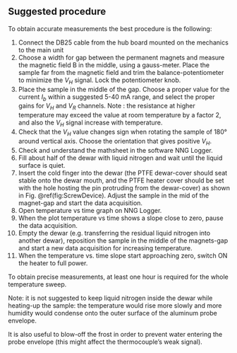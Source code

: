 \clearpage 

## Suggested procedure 

To obtain accurate measurements the best procedure is the following:


1. Connect the DB25 cable from the hub board mounted on the mechanics to the main unit
2. Choose a width for gap between the permanent magnets and measure the magnetic field B in the middle, using a gauss-meter. Place the sample far from the magnetic field and trim the balance-potentiometer to minimize the $V_H$ signal. Lock the potentiometer knob.
3. Place the sample in the middle of the gap. Choose a proper value for the current $I_b$ within a suggested 5-40 mA range, and select the proper gains for $V_H$ and $V_R$ channels. Note : the resistance at higher temperature may exceed the value at room temperature by a factor 2, and  also the $V_H$ signal increase with temperature.
4. Check that the $V_H$ value changes sign when rotating the sample of 180° around vertical axis. Choose the orientation that gives positive $V_H$.
5. Check and understand the mathsheet in the software NNG Logger.
6. Fill about half of the dewar with liquid nitrogen and wait until the liquid surface is quiet.
7. Insert the cold finger into the dewar (the PTFE dewar-cover should seat stable onto the dewar mouth, and the PTFE heater cover should be set with the hole hosting the pin protruding from the dewar-cover) as shown in Fig. \@ref(fig:ScrewDevice). Adjust the sample in the mid of the magnet-gap and start the data acquisition.
8. Open temperature vs time graph on NNG Logger. 
9. When the plot temperature vs time shows a slope close to zero, pause the data acquisition.
10. Empty the dewar (e.g. transferring the residual liquid nitrogen into another dewar), reposition the sample in the middle of the magnets-gap and start a new data acquisition for increasing temperature. 
11. When the temperature vs. time slope start approaching zero, switch ON the heater to full power.

To obtain precise measurements, at least one hour is required for the whole temperature sweep. 

Note: it is not suggested to keep liquid nitrogen inside the dewar while heating-up the sample: the temperature would rise more slowly and more humidity would condense onto the outer surface of the aluminum probe envelope. 

It is also useful to blow-off the frost in order to prevent water entering the probe envelope (this might affect the thermocouple's weak signal).
